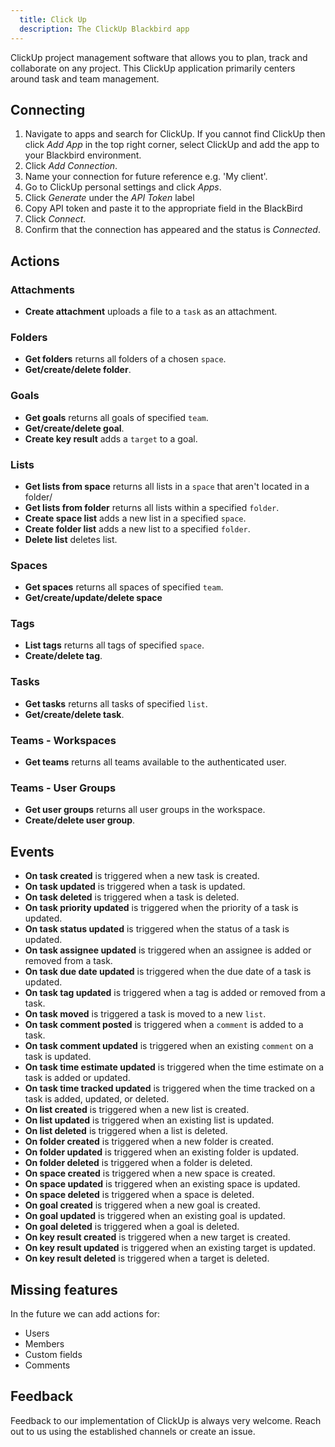 ```yaml
---
  title: Click Up
  description: The ClickUp Blackbird app
---
```


<LinkCard title="View on Github" target="_blank" href="https://github.com/bb-io/ClickUp" icon="github" />

ClickUp project management software that allows you to plan, track and collaborate on any project. This ClickUp application primarily centers around task and team management.

## Connecting

1.  Navigate to apps and search for ClickUp. If you cannot find ClickUp then click _Add App_ in the top right corner, select ClickUp and add the app to your Blackbird environment.
2.  Click _Add Connection_.
3.  Name your connection for future reference e.g. 'My client'.
4.  Go to ClickUp personal settings and click _Apps_.
5.  Click _Generate_ under the _API Token_ label
6.  Copy API token and paste it to the appropriate field in the BlackBird
7.  Click _Connect_.
8.  Confirm that the connection has appeared and the status is _Connected_.

## Actions

### Attachments

- **Create attachment** uploads a file to a `task` as an attachment.

### Folders

- **Get folders** returns all folders of a chosen `space`.
- **Get/create/delete folder**.

### Goals

- **Get goals** returns all goals of specified `team`.
- **Get/create/delete goal**.
- **Create key result** adds a `target` to a goal.

### Lists

- **Get lists from space** returns all lists in a `space` that aren't located in a folder/
- **Get lists from folder** returns all lists within a specified `folder`.
- **Create space list** adds a new list in a specified `space`.
- **Create folder list** adds a new list to a specified `folder`.
- **Delete list** deletes list.

### Spaces

- **Get spaces** returns all spaces of specified `team`.
- **Get/create/update/delete space**

### Tags

- **List tags** returns all tags of specified `space`.
- **Create/delete tag**.

### Tasks

- **Get tasks** returns all tasks of specified `list`.
- **Get/create/delete task**.

### Teams - Workspaces

- **Get teams** returns all teams available to the authenticated user.

### Teams - User Groups

- **Get user groups** returns all user groups in the workspace.
- **Create/delete user group**.

## Events

- **On task created** is triggered when a new task is created.
- **On task updated** is triggered when a task is updated.
- **On task deleted** is triggered when a task is deleted.
- **On task priority updated** is triggered when the priority of a task is updated.
- **On task status updated** is triggered when the status of a task is updated.
- **On task assignee updated** is triggered when an assignee is added or removed from a task.
- **On task due date updated** is triggered when the due date of a task is updated.
- **On task tag updated** is triggered when a tag is added or removed from a task.
- **On task moved** is triggered a task is moved to a new `list`.
- **On task comment posted** is triggered when a `comment` is added to a task.
- **On task comment updated** is triggered when an existing `comment` on a task is updated.
- **On task time estimate updated** is triggered when the time estimate on a task is added or updated.
- **On task time tracked updated** is triggered when the time tracked on a task is added, updated, or deleted.
- **On list created** is triggered when a new list is created.
- **On list updated** is triggered when an existing list is updated.
- **On list deleted** is triggered when a list is deleted.
- **On folder created** is triggered when a new folder is created.
- **On folder updated** is triggered when an existing folder is updated.
- **On folder deleted** is triggered when a folder is deleted.
- **On space created** is triggered when a new space is created.
- **On space updated** is triggered when an existing space is updated.
- **On space deleted** is triggered when a space is deleted.
- **On goal created** is triggered when a new goal is created.
- **On goal updated** is triggered when an existing goal is updated.
- **On goal deleted** is triggered when a goal is deleted.
- **On key result created** is triggered when a new target is created.
- **On key result updated** is triggered when an existing target is updated.
- **On key result deleted** is triggered when a target is deleted.

## Missing features

In the future we can add actions for:

- Users
- Members
- Custom fields
- Comments

## Feedback

Feedback to our implementation of ClickUp is always very welcome. Reach out to us using the established channels or create an issue.

